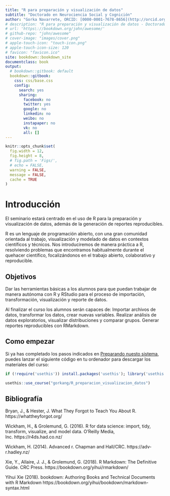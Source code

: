 ```yaml
---
title: "R para preparación y visualización de datos"
subtitle: "Doctorado en Neurociencia Social y Cognición"
author: "Gorka Navarrete, ORCID: [0000-0001-7678-8656](http://orcid.org/0000-0001-7678-8656)"
# description: "R para preparación y visualización de datos - Doctorado en Neurociencia y Cognición - Facultad de Psicología - UAI"
# url: 'https\://bookdown.org/john/awesome/'
# github-repo: "john/awesome"
# cover-image: "images/cover.png"
# apple-touch-icon: "touch-icon.png"
# apple-touch-icon-size: 120
# favicon: "favicon.ico"
site: bookdown::bookdown_site
documentclass: book
output:
  # bookdown::gitbook: default
  bookdown::gitbook:
    css: css/base.css
    config:
      search: yes
      sharing:
        facebook: no
        twitter: yes
        google: no
        linkedin: no
        weibo: no
        instapaper: no
        vk: no
        all: []
---
```


```r
knitr::opts_chunk$set(
  fig.width = 12,
  fig.height = 8,
  # fig.path = 'Figs/',
  # echo = FALSE,
  warning = FALSE,
  message = FALSE,
  cache = TRUE
)
```

# Introducción {-}

El seminario estará centrado en el uso de R para la preparación y visualización de datos, además de la generación de reportes reproducibles. 

R es un lenguaje de programación abierto, con una gran comunidad orientada al trabajo, visualización y modelado de datos en contextos científicos y técnicos. Nos introduciremos de manera práctica a R, resolviendo problemas que encontramos habitualmente durante el quehacer científico, focalizándonos en el trabajo abierto, colaborativo y reproducible.


## Objetivos {-}

Dar las herramientas básicas a los alumnos para que puedan trabajar de manera autónoma con R y RStudio para el proceso de importación, transformación, visualización y reporte de datos. 

Al finalizar el curso los alumnos serán capaces de:
Importar archivos de datos, transformar los datos, crear nuevas variables.
Realizar análisis de datos exploratorios, visualizar distribuciones y comparar grupos.
Generar reportes reproducibles con RMarkdown.


## Como empezar {-}

Si ya has completado los pasos indicados en [Preparando nuesto sistema](#preparando-sistema), puedes lanzar el siguiente código en tu ordenador para descargar los materiales del curso:  

```r

if (!require('usethis')) install.packages('usethis'); library('usethis')

usethis::use_course("gorkang/R_preparacion_visualizacion_datos")

```



## Bibliografía {.bibliografia -}

Bryan, J., & Hester, J. What They Forgot to Teach You About R. https://whattheyforgot.org/  

Wickham, H., & Grolemund, G. (2016). R for data science: import, tidy, transform, visualize, and model data. O'Reilly Media, Inc. https://r4ds.had.co.nz/  

Wickham, H. (2014). Advanced r. Chapman and Hall/CRC. https://adv-r.hadley.nz/

Xie, Y., Allaire, J. J., & Grolemund, G. (2018). R Markdown: The Definitive Guide. CRC Press. https://bookdown.org/yihui/rmarkdown/  

Yihui Xie (2018). bookdown: Authoring Books and Technical Documents with R Markdown https://bookdown.org/yihui/bookdown/markdown-syntax.html  
